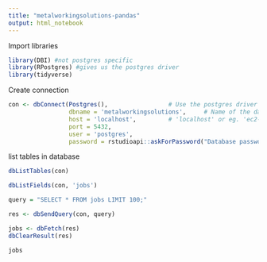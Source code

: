 ```yaml
---
title: "metalworkingsolutions-pandas"
output: html_notebook
---
```


Import libraries
```r
library(DBI) #not postgres specific
library(RPostgres) #gives us the postgres driver 
library(tidyverse) 
```

Create connection
```r
con <- dbConnect(Postgres(),                 # Use the postgres driver
                 dbname = 'metalworkingsolutions',     # Name of the database we want to connect to
                 host = 'localhost',         # 'localhost' or eg. 'ec2-54-83-201-96.compute-1.amazonaws.com'
                 port = 5432, 
                 user = 'postgres',
                 password = rstudioapi::askForPassword("Database password"))
```

list tables in database
```r
dbListTables(con)
```

```r
dbListFields(con, 'jobs')
```

```r
query = "SELECT * FROM jobs LIMIT 100;"

res <- dbSendQuery(con, query)
```


```r
jobs <- dbFetch(res)
dbClearResult(res)
```



```r
jobs
```








